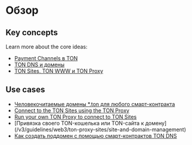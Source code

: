 
# Обзор

## Key concepts

Learn more about the core ideas:

- [Payment Channels в TON](https://blog.ton.org/ton-payments)
- [TON DNS и домены](/v3/guidelines/web3/ton-dns/dns)
- [TON Sites, TON WWW и TON Proxy](https://blog.ton.org/ton-sites)

## Use cases

- [Человекочитаемые домены \*.ton для любого смарт-контракта](/v3/guidelines/web3/ton-dns/dns)
- [Connect to the TON Sites using the TON Proxy](/v3/guidelines/web3/ton-proxy-sites/connect-with-ton-proxy)
- [Run your own TON Proxy to connect to TON Sites](/v3/guidelines/web3/ton-proxy-sites/running-your-own-ton-proxy)
- [Привязка своего TON-кошелька или TON-сайта к домену] (/v3/guidelines/web3/ton-proxy-sites/site-and-domain-management)
- [Как создать поддомен с помощью смарт-контрактов TON DNS](/v3/guidelines/web3/ton-proxy-sites/site-and-domain-management#how-to-set-up-subdomains)
  <Feedback />
